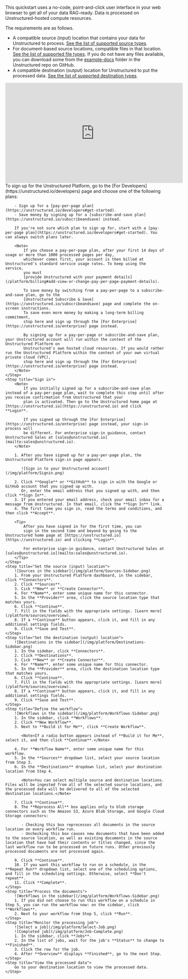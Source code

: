 This quickstart uses a no-code, point-and-click user interface in your web browser to get all of your data RAG-ready. Data is processed on Unstructured-hosted compute resources.

The requirements are as follows.

- A compatible source (input) location that contains your data for Unstructured to process. [See the list of supported source types](/platform/connectors#sources).
- For document-based source locations, compatible files in that location. [See the list of supported file types](/platform/supported-file-types). If you do not have any files available, you can download some from the [example-docs](https://github.com/Unstructured-IO/unstructured-ingest/tree/main/example-docs) folder in the Unstructured repo on GitHub.
- A compatible destination (output) location for Unstructured to put the processed data. [See the list of supported destination types](/platform/connectors#destinations).

<iframe
width="560"
height="315"
src="https://www.youtube.com/embed/Wn2FfHT6H-o"
title="YouTube video player"
frameborder="0"
allow="accelerometer; autoplay; clipboard-write; encrypted-media; gyroscope; picture-in-picture"
allowfullscreen
></iframe>

<Steps>
    <Step title="Sign up">
        To sign up for the Unstructured Platform, go to the [For Developers](https://unstructured.io/developers) page and choose one of the following plans:

        - Sign up for a [pay-per-page plan](https://unstructured.io/developers#get-started).
        - Save money by signing up for a [subscribe-and-save plan](https://unstructured.io/subscribeandsave) instead.

        If you're not sure which plan to sign up for, start with a [pay-per-page plan](https://unstructured.io/developers#get-started). You can always switch plans later.

        <Note>
            If you choose a pay-per-page plan, after your first 14 days of usage or more than 1000 processed pages per day, 
            whichever comes first, your account is then billed at Unstructured's standard service usage rates. To keep using the service, 
            you must 
            [provide Unstructured with your payment details](/platform/billing#add-view-or-change-pay-per-page-payment-details).
            
            To save money by switching from a pay-per-page to a subscribe-and-save plan, go to the 
            [Unstructured Subscribe & Save](https://unstructured.io/subscribeandsave) page and complete the on-screen instructions. 
            To save even more money by making a long-term billing commitment, 
            stop here and sign up through the [For Enterprise](https://unstructured.io/enterprise) page instead.
            
            By signing up for a pay-per-page or subscribe-and-save plan, your Unstructured account will run within the context of the Unstructured Platform on 
            Unstructured's own hosted cloud resources. If you would rather run the Unstructured Platform within the context of your own virtual private cloud (VPC), 
            stop here and sign up through the [For Enterprise](https://unstructured.io/enterprise) page instead.
        </Note>
    </Step>
    <Step title="Sign in">
        <Note>
            If you initially signed up for a subscribe-and-save plan instead of a pay-per-page plan, wait to complete this step until after you receive confirmation from Unstructured that your 
            plan is activated. Then go to the Unstructured home page at [https://unstructured.io](https://unstructured.io) and click **Login**.

            If you signed up through the [For Enterprise](https://unstructured.io/enterprise) page instead, your sign-in process will 
            be different. For enterprise sign-in guidance, contact Unstructured Sales at [sales@unstructured.io](mailto:sales@unstructured.io).
        </Note>

        1. After you have signed up for a pay-per-page plan, the Unstructured Platform sign-in page appears.

           ![Sign in to your Unstructured account](/img/platform/Signin.png)
        
        2. Click **Google** or **GitHub** to sign in with the Google or GitHub account that you signed up with. 
           Or, enter the email address that you signed up with, and then click **Sign In**.
        3. If you entered your email address, check your email inbox for a message from Unstructured. In that email, click the **Sign In** link.
        4. The first time you sign in, read the terms and conditions, and then click **Accept**.

        <Tip>
            After you have signed in for the first time, you can 
            sign in the second time and beyond by going to the Unstructured home page at [https://unstructured.io](https://unstructured.io) and clicking **Login**.
        
            For enterprise sign-in guidance, contact Unstructured Sales at [sales@unstructured.io](mailto:sales@unstructured.io).
        </Tip>
    </Step>
    <Step title="Set the source (input) location">
        ![Sources in the sidebar](/img/platform/Sources-Sidebar.png)
        1. From your Unstructured Platform dashboard, in the sidebar, click **Connectors**.
        2. Click **Sources**.
        3. Cick **New** or **Create Connector**.
        4. For **Name**, enter some unique name for this connector.
        5. In the **Provider** area, click the source location type that matches yours.
        6. Click **Continue**.
        7. Fill in the fields with the appropriate settings. [Learn more](/platform/sources/overview).
        8. If a **Continue** button appears, click it, and fill in any additional settings fields.
        9. Click **Save and Test**. 
    </Step>
    <Step title="Set the destination (output) location">
        ![Destinations in the sidebar](/img/platform/Destinations-Sidebar.png)
        1. In the sidebar, click **Connectors**.
        2. Click **Destinations**.
        3. Cick **New** or **Create Connector**.
        4. For **Name**, enter some unique name for this connector.
        5. In the **Provider** area, click the destination location type that matches yours.
        6. Click **Continue**.
        7. Fill in the fields with the appropriate settings. [Learn more](/platform/sources/overview).
        8. If a **Continue** button appears, click it, and fill in any additional settings fields.
        9. Click **Save and Test**. 
    </Step>
    <Step title="Define the workflow">
        ![Workflows in the sidebar](/img/platform/Workflows-Sidebar.png)
        1. In the sidebar, click **Workflows**.
        2. Click **New Workflow**.
        3. Next to **Build it for Me**, click **Create Workflow**.

           <Note>If a radio button appears instead of **Build it for Me**, select it, and then click **Continue**.</Note>

        4. For **Workflow Name**, enter some unique name for this workflow.
        5. In the **Sources** dropdown list, select your source location from Step 3.
        6. In the **Destinations** dropdown list, select your destination location from Step 4.

           <Note>You can select multiple source and destination locations. Files will be ingested from all of the selected source locations, and the processed data will be delivered to all of the selected destination locations.</Note>

        7. Click **Continue**.
        8. The **Reprocess All** box applies only to blob storage connectors such as the Amazon S3, Azure Blob Storage, and Google Cloud Storage connectors:

           - Checking this box reprocesses all documents in the source location on every workflow run.
           - Unchecking this box causes new documents that have been added to the source location, as well as existing documents in the source location that have had their contents or titles changed, since the last workflow run to be processed on future runs. Other previously processed documents are not processed again.
       
        9. Click **Continue**.
        10. If you want this workflow to run on a schedule, in the **Repeat Run** dropdown list, select one of the scheduling options, and fill in the scheduling settings. Otherwise, select **Don't repeat**.
        11. Click **Complete**.
    </Step>
    <Step title="Process the documents">
        ![Workflows in the sidebar](/img/platform/Workflows-Sidebar.png)
        1. If you did not choose to run this workflow on a schedule in Step 5, you can run the workflow now: on the sidebar, click **Workflows**.
        2. Next to your workflow from Step 5, click **Run**.
    </Step>
    <Step title="Monitor the processing job">
        ![Select a job](/img/platform/Select-Job.png)
        ![Completed job](/img/platform/Job-Complete.png)
        1. In the sidebar, click **Jobs**.
        2. In the list of jobs, wait for the job's **Status** to change to **Finished**.
        3. Click the row for the job.
        4. After **Overview** displays **Finished**, go to the next Step.
    </Step>
    <Step title="View the processed data">
        Go to your destination location to view the processed data.
    </Step>
</Steps>